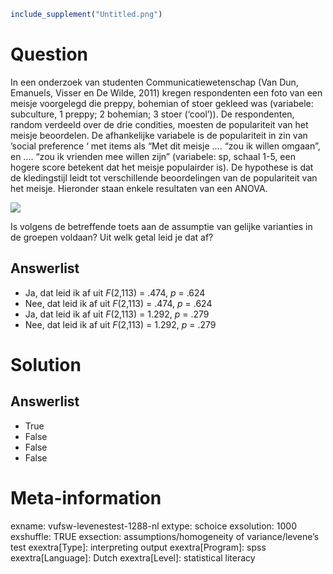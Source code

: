 ```r
include_supplement("Untitled.png")
```

Question
========
In een onderzoek van studenten Communicatiewetenschap (Van Dun,
Emanuels, Visser en De Wilde, 2011) kregen respondenten een foto van een
meisje voorgelegd die preppy, bohemian of stoer gekleed was (variabele:
subculture, 1 preppy; 2 bohemian; 3 stoer (‘cool’)). De respondenten,
random verdeeld over de drie condities, moesten de populariteit van het
meisje beoordelen. De afhankelijke variabele is de populariteit in zin
van ‘social preference ‘ met items als “Met dit meisje …. “zou ik willen
omgaan”, en …. “zou ik vrienden mee willen zijn” (variabele: sp, schaal
1-5, een hogere score betekent dat het meisje populairder is). De
hypothese is dat de kledingstijl leidt tot verschillende beoordelingen
van de populariteit van het meisje. Hieronder staan enkele resultaten
van een ANOVA. 

![](Untitled.png)

Is volgens de betreffende toets aan de assumptie van gelijke varianties
in de groepen voldaan? Uit welk getal leid je dat af?

Answerlist
----------
* Ja, dat leid ik af uit *F*(2,113) = .474, *p* = .624
* Nee, dat leid ik af uit *F*(2,113) = .474, *p* = .624
* Ja, dat leid ik af uit *F*(2,113) = 1.292, *p* = .279
* Nee, dat leid ik af uit *F*(2,113) = 1.292, *p* = .279

Solution
========










Answerlist
----------
* True
* False
* False
* False

Meta-information
================
exname: vufsw-levenestest-1288-nl
extype: schoice
exsolution: 1000
exshuffle: TRUE
exsection: assumptions/homogeneity of variance/levene's test
exextra[Type]: interpreting output
exextra[Program]: spss
exextra[Language]: Dutch
exextra[Level]: statistical literacy


